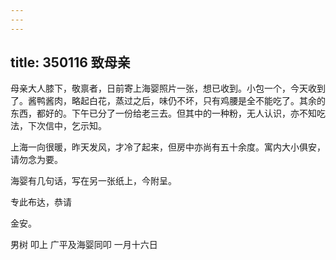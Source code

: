 ```yaml
---
---
---
```

title: 350116 致母亲
---




母亲大人膝下，敬禀者，日前寄上海婴照片一张，想已收到。小包一个，今天收到了。酱鸭酱肉，略起白花，蒸过之后，味仍不坏，只有鸡腰是全不能吃了。其余的东西，都好的。下午已分了一份给老三去。但其中的一种粉，无人认识，亦不知吃法，下次信中，乞示知。

上海一向很暖，昨天发风，才冷了起来，但房中亦尚有五十余度。寓内大小俱安，请勿念为要。

海婴有几句话，写在另一张纸上，今附呈。

专此布达，恭请

金安。

男树 叩上 广平及海婴同叩 一月十六日